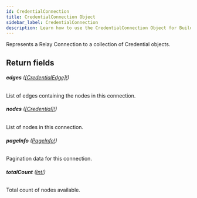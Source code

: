 ```yaml
---
id: CredentialConnection
title: CredentialConnection Object
sidebar_label: CredentialConnection
description: Learn how to use the CredentialConnection Object for Builder's API.
---
```


Represents a Relay Connection to a collection of Credential objects.

## Return fields

###### <b>edges</b> ([[CredentialEdge]!](/composer/builder/api/schema/object/CredentialEdge.mdx))

List of edges containing the nodes in this connection.

###### <b>nodes</b> ([[Credential]!](/composer/builder/api/schema/object/Credential.mdx))

List of nodes in this connection.

###### <b>pageInfo</b> ([PageInfo!](/composer/builder/api/schema/object/PageInfo.mdx))

Pagination data for this connection.

###### <b>totalCount</b> ([Int!](/composer/builder/api/schema/scalar/Int.mdx))

Total count of nodes available.
